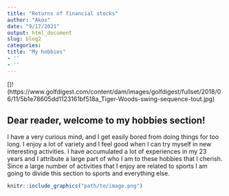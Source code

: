 ```yaml
---
title: "Returns of financial stocks"
author: "Akos"
date: "9/17/2021"
output: html_document
slug: blog2
categories:
title: "My hobbies"
- ''
- ''
---
```


[]!(https://www.golfdigest.com/content/dam/images/golfdigest/fullset/2018/06/11/5b1e78605dd1123161bf518a_Tiger-Woods-swing-sequence-tout.jpg)

## Dear reader, welcome to my hobbies section!

I have a very curious mind, and I get easily bored from doing things for too long. I enjoy a lot of variety and I feel good when I can try myself in new interesting activities. I have accumulated a lot of experiences in my 23 years and I attribute a large part of who I am to these hobbies that I cherish. Since a large number of activities that I enjoy are related to sports I am going to divide this section to sports and everything else.

```r
knitr::include_graphics("path/to/image.png")
```


